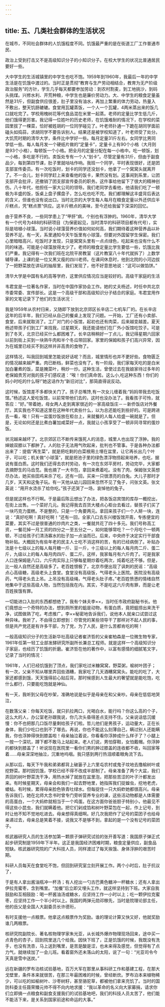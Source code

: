 ```yaml
---
---
---
```

title: 五、几类社会群体的生活状况
---



在城市，不同社会群体的人饥饿程度不同。饥饿最严重的是在街道工厂工作普通市民、

政治上受到打击又不是高级知识分子的小知识分子。在校大学生的状况比普通居民要好一些。

大中学生的生活城镇里的中学生也吃不饱。1959年到1960年，我最后一年的中学生活是在饥饿中渡过的。当时正是贯彻“教育与生产劳动相结合，教育为无产阶级政治服务”的方针，学生几乎每天都要参加劳动：到农村割麦，到工地挑沙，到码头挑煤。兴修水利、开荒种粮，中学生也是廉价劳动力。大、中学生的粮食定量虽然是31斤，但副食供应很差，肚子里没有油水，再加上繁重的体力劳动，热量入不敷出，整天饥肠辘辘。食堂用瓦罐蒸饭，一个人一个瓦罐，4两米蒸出来的饭几口就吃完了。学校用槐树花等代食品混在米里一起蒸。老师的定量比学生低几斤，他们饿得更厉害。我记得一位姓叶的历史老师，在饥饿难耐的情况下，在学校的菜园里拔了一棵菜，恰好被姓胡的一位同学碰见了。叶老师扑通一下跪在胡同学面前磕头如捣蒜，求胡同学不要告诉别人。结果还是被学校知道了，叶老师受了处分。大饥荒时期的清华大学，条件比中学好一些。每月定量31斤左右。女同学比男同学低一些。每人每月发一个硬纸片做的“定量卡”，定量卡上有90个小格（大月则是93个小格），每顿饭一个小格。把全月的定量分配在每一小格中。吃一顿饭，划一小格，多吃是不行的。卖饭处专有一个人“划卡”。尽管定量有31斤，但由于副食品少，每到第四节课，肚子里就咕咕作响。我班一个同学，平时表现很好，还是团支部宣传委员。有一次吃饭时，划卡的同学还没划卡，他拿了一个窝窝头就离开了。不一会儿，划卡同学赶上来查看他的饭卡，果然没有划。这事闹到系里，让团支部开会批评，还撤销了团支部宣传委员的职务。这件事给他留下了很大的精神创伤。八十年代，他担任一家大公司的领导。我们老同学去看他，他请我们吃了一顿极为丰盛的饭，饭桌上盘子摞盘子，怎么吃也吃不完。我们都理解这丰盛背后表达的含义，但谁也没有说出口。当时北京的大学生每人每月在粮食定量以外还供应半斤糕点，凭“糕点票”供应。这半斤糕点的美味，至今还给我留下深深的回忆。

由于营养不良，一些同学患上了“甲肝”病，个别也有浮肿的。1960年，清华大学有一个代号为488的科研项目（为保密起见，当时清华的科研项目都有代号），实际是培植小球藻。当时说小球藻营养价值如何如何高，我们期待着这种营养品以补营养不足。有一天，系里通知今天午饭里有小球藻，但要对外国留学生保密。我们心里暗暗高兴，吃饭时才发现，只是窝窝头里有一点点绿色，吃起来也没有什么不同的味道。可能是小球藻放得太少了。老师的粮食定量比学生要低一些，饥饿比我们严重。我记得有一次我们班在北院平房教室（这片教室八十年代就拆了）上数学辅导课，上课的是一位又黑又瘦的四川老师。在课间休息时，他到北院的小河边拔了一把野菜放在讲坛的抽屉里，我们发现了，他不好意思地说：“这可以做馅饼。”

清华大学是中国有名的高等学府，这里供应情况应当是较好的。高级干家庭的生活

韦君宜是一位著名作家，当时在中国作家协会工作。她的丈夫杨述，时任中共北京市委常委、宣传部长。这是一个高级干部和高级知识分子结合的家庭。韦君宜用作家的文笔记录下了他们的生活状况：

我是1959年从农村归来，又随即下放到北京郊区长辛店二七机车厂的。在长辛店这年的后半年，我们已经从自己的餐桌上发现了问题。一开始，工厂还有小卖部、食堂，后来就取消了。工厂对门的小饭馆，起初也还有肉菜，后来越变越差。夏天杨述带孩子们到工厂来找我，过星期天，我还能请他们在厂外小饭馆吃饺子。可是到了冬天，北京已经买什么都困难了。长辛店稍稍好一丁点儿，我记得星期六回家以前到街上买到一块熟牛肉和半个冬瓜带回家。家里的保姆和孩子们高兴异常，因为在城里已经买不到这样并非高贵的食物了。

这样情况，叫我回到城里怎能说好话呢？而且，城里情形也并不更好些。食物匮乏的情况越来越严重。肉已断档，鲜菜也没有了。有一阶段，我们家每天吃的是白米加白薯煮的饭，菜是腌菜叶，稍炒一炒。这种生活，曾使过去在我娘家待过多年的老保姆贵芳对我的孩子们感叹道：“唉！你们真命苦。这么小,吃这种东西！你们的妈小时吃的什么呀!”她这话作为“新旧对比”，那简直得说反动。

这时候，饭馆差不多都快关门了。孩子总嘴馋,有一次女儿缠着我:“妈妈带我去吃饭馆。”杨述这人爱吃饭馆，以前常带他们去的，这时也没办法了。我看孩子可怜，就答应：“好。”带着她，母女两人走到离家很近的一家高级饭庄－－新侨饭店对外餐厅。其实我也不知道这里在这种年代卖些什么，以为总还能吃到些好的。可是跨进去一看，唉！只有一盆蛋炒饭放在柜台上，来就餐的人每人给盛一碗就是了。但是，无论如何还是比煮白薯加咸菜好一点，我就让小孩享受了一顿非同寻常的蛋炒饭。

状况越来越坏了。北京郊区已不断传来饿死人的消息，城里人也出现了浮肿。我的婶娘双膝以下都肿了。人的肚子无法用气吹起来，批判也不管事。于是各种办法都出来了：提倡“再生菜”，就是把吃剩的白菜根用土埋在盆里，让它再长出几个叶子，可以吃；机关做“小球藻”，就是把池子里的绿色漂浮物捞起来培养，也吃，据说有蛋白质。这时我们还得去农村劳动，有一次在东郊平房村，劳动完毕，大家都去摘野生的马齿苋。我也摘了一大书包，拿回来煮着吃。没有了肉，保姆张文英想尽办法，她买些田鸡来杀了吃，还有一回，买来一只很漂亮的白兔。大儿子那时才几岁，天天和这兔子玩。有一天他从幼儿园回来忽然不见了兔子，问张文英。张文英说：“用开水烫杀了给你吃。”孩子还哭了一场，哀悼他的兔子。

但是就这样也不行啊。于是最后陈云想出了办法，把各饭店宾馆的库存一概挖出，在街上出售。一个菜好几元。我记得我去百货大楼点心柜台去看过，替孩子们买了一块巧克力蛋糕。不是整的，只是一个角要两元。拿回来孩子们一个人掰一块，连说：“真好吃啊！真好吃啊！”还有一回，全家八口去东兴楼饭馆开斋，专拣便宜的菜要，其实不过是很普通的炒肉片之类，一餐就共花了四十多元。我们号称高工资，一餐花掉一月工资的四分之一至五分之一，如何能够常吃？一个月吃个一顿两顿，不过给孩子们清汤寡水的肚子加一点油而已。后来，中央终于决定实行干部食物补贴。大概因为有些年老的民主人士吃不消这样的苦，有的已经病倒了。补贴办法是十七级以上的每人每月糖一斤、豆一斤，十三级以上的每人每月肉二斤、蛋二斤，九级以上的每人每月肉四斤、蛋二斤。这样，我家每月有六斤肉了。可是我家人口连保姆是八口，六斤肉实际上只够每星期炒着吃两次，炖着吃还不够。但是，比一般人自然还是高级多了。老百姓恨极了，北京市便出现了讽刺的民谣：“高级点心高级糖，高级老头上食堂。食堂没有高级饭，气得老头上医院。医院没有高级药，气得老头去上吊。上吊没有高级绳，气得老头肚子疼。”老百姓愤懑的情绪自然地集中于这些高级人物，当然包括我在内。其实，不是吃这六斤肉有罪，而是让老百姓挨饿有罪。

一切能进口入肚的东西都想绝了。我有个妹夫李××，当时任市政府副秘书长。他们竟想出一个奇特的办法，想到厕所里的蛆是动物，有蛋白质，竟把蛆捞出来洗干净，试图做熟了吃，考虑推广。李××秘密地告诉我们，说他本人就亲口试尝过这种异味。我听了，不由得立即想到：尽管党的某些领导干了那样对不起人民的事，但是共产党还是有许多干部，为了党，为了人民，是什么苦都肯吃的啊！

一般高级知识分子的生活新华社高级记者崔济哲的父亲崔柏森是一位微生物专家，1961年任第一轻工业部发酵研究所副所长兼总工程师。就是这样一个高级知识分子家庭，也经历了饥饿的折磨。崔济哲在他的著作中，以富有感情的细腻笔文字，记录了当时的情况：

1961年，人们已经饥饿到了顶点，我们家吃过米糠窝窝，野菜粥，榆树叶团子；有一次，父亲不知从哪里弄回些酒糟，我家吃了几天酒糟窝窝头。能吃的吃了，大家还都感到饿，天天饿得前心贴后背。那时候感到人生最大的奢望就是能吃饱，吃什么都行，只要能吃饱就是神仙。

有一天，我听到父母在吵架，准确地说是似乎是母亲在和父亲吵。母亲在低低地哭泣，

在数落父亲：你每天吃饭，就只扒拉两口，光喝白水，能行吗？你这么高的个子，这么大的人，办公室老孙跟我说，你几次头昏得差点支持不住。父亲说话低沉缓慢：你不也把那几口饭尽量剩给孩子们啦。哲儿他们是男孩子，运动量大，正在长身体，我们少吃口也到不了哪去。再说，你也不能这么刻薄自己，瞒过别人还能瞒我，你也浮肿得快到膝盖啦！母亲抽泣着说，你看看你浮肿成什么样子了？小腿上一按一个深坑，蹲下都不敢马上站起来。老人们说，男怕穿鞋，女怕戴帽。你浮肿的都快到膝盖了！听说现在医院里一看你们男的肿过膝盖的连收都不收，叫回家等着......母亲深深地抽泣，沉重地呜咽。我只感到两行热泪顺着眼角流下去。

从那以后，每天下午我和弟弟都背上破篓子上六里屯农村或鬼子坟地去撸榆树叶或挖野菜。那时因饥饿，学校已经不得不改成半部制了。母亲准备了两个大盆，我们弄回的树叶野菜洗干净，用热水焯了就放在盆里泡，把那些苦涩的叶子汁都发出来。有时候星期天，母亲会和我们一起去野地里，她指挥我们捉蝗虫，挖地老虎，蝼蛄。有时候，累得母亲脸色铁青吐绿水。但每捉住一只大蚂蚱她都很高兴。母亲告诉我们，她在北师大念书时曾专门旁听营养专业的课，这些活动物都是人体需要的高蛋白，一个大蚂蚱就相当于一个鸡蛋。在这方面你爸爸胆子特别小，他最见不得这些小昆虫，我们就瞒着他。把它们剁成馅和树叶野菜包在一起，作上记号，到时让他不知不觉地吃进去。母亲想得真细啊。好几次我把作了记号的菜团子也给母亲递过去，母亲总是笑着不接，说我又不是够不到，拿起的是一个没有记号的菜团子。

核武器研究人员的生活参加第一颗原子弹研究试验的张开善写道：我国原子弹正式起步研究制是1959年下半年。这正是我国经济困难时期，粮食定量供应，副食品短缺。核武器研究院的广大科技人员，同样渡过了每天挨饿、身体浮肿的艰苦时期。

科研人员每天在食堂吃不饱，但回到研究室立刻开展工作。两个小时后，肚子抗议了，

于是有人拿出酱油瓶冲一杯汤；有人挖出一勺古巴黄色糖冲一杯糖水；还有人拿出伊拉克蜜枣，含到嘴里。“加餐”后立即又埋头工作，就这样坚持到下班。大家自我鼓励和互相鼓励：喝一杯酱油汤或糖水，应坚持工作一小时以上；吃一颗伊拉克蜜枣，应坚持工作一个半小时以上。我国的两弹元勋邓稼先，当时是院理论部主任，他的岳父是全国人大副委员长许德珩，

有时支援他一点粮票。他拿这点粮票作为奖励。谁的理论计算又快又好，他就奖励谁几两粮票。

核研究院副院长、著名核物理学家朱光亚，从长城外爆炸物理现场回来，途中买一点青色的杏子，回到院里送几个给我。因快下班了，正是饥饿的时候，我既没有洗手，也没有洗杏，马上送到嘴里，是苦是酸是涩，也未来得及感觉，但觉得有了点力气，就继续加了一会儿班。看着窗外还未落山的太阳，说了一句：“光亚司令今天真是雪中送炭。”

远在新疆的罗布泊核试验基地，百万大军在那里从事科研工作和基建工程，在那大戈壁里，条件本来就很苦，在那三年最困难的时候，曾经断炊。罗布泊本来植物稀少，可以吃的如榆树叶、沙枣树籽，甚至骆驼草，都被他们拿来充饥了。当时的国防科委主任聂荣臻元帅不得不向内地求援：“我以革命的名义向大家募捐，请求你们立即搞一点粮食和副食支援我们的试验基地吧，我们的科技人员太苦了，他们能不能活下来，是关系到国家前途和命运的大事。”